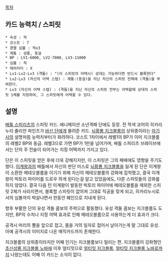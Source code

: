 [[목차]]

== 카드 능력치 / 스피릿 ==
 * 속성 : 적
 * 코스트 : 7
 * 경멸 심볼 : 적x3
 * 계통 : 성룡, 용걸
 * BP : LV1-6000, LV2-7000, LV3-11000
 * 심볼 : 적
 * 레어리티 : X
 * Lv1-Lv2-Lv3 (격돌) : "(이 스피릿의 어택시) 상대는 가능하다면 반드시 블록한다"
 * Lv2-Lv3 (자신의 어택 스텝) : 계통:(용걸)을 지닌 자신의 스피릿 전체에 (격돌)을 부여한다.
 * Lv3 (자신의 어택 스텝) : (격돌)을 지닌 자신의 스피릿 전부는 어택할때 상대의 스피릿 1체를 지정하여, 그 스피릿에게 어택할 수 있다.

== 설명 ==
[[배틀 스피리츠]]의 스피릿 카드. 애니메이션 소년격패 단에도 등장. 전 적색 코어의 히카리누리 쥴리안 파인즈가 [[바신 단]]에게 물려준 카드. [[뇌황룡 지크블룸]]의 상위종이라는 [[마기사]]의 설명처럼 능력치부터가 화려하다. 코스트 1차이에서 레벨1의 BP가 이미 지크블룸의 레벨2 BP와 동급. 레벨3으로 가면 BP가 1만을 넘어가며, 배틀 스피리츠 브레이브에서는 단의 주 전술이 되어가는 지정 어택까지 가지고 있다.

단은 이 스피릿을 얻은 후에 더욱 강해지지만, 이 스피릿은 그의 패배에도 영향을 주기도 했다. [[이계왕]]과의 배틀에서 자신의 판단 미스로 [[뇌황룡 지크블룸]]을 잃게 된 단은 이계왕이 소환한 메테오블룸을 이기기 위해 자신의 메테오블룸의 강화에 집착했고, 결국 이계왕이 빅토리 파이어를 드로우 하게 된다는걸 알고 있었음에도, 다른 스피릿들의 강화를 하지 않았다. 결국 다음 턴 이계왕이 발동한 빅토리 파이어에 메테오블룸을 제외한 스피릿 2체가 사라지면서, 블록할 스피릿이 없어져 그대로 직공을 맞게 되고, 히카리누시로서의 심볼까지 박살나면서 한동안 폐인으로 지내게 된다. 

향후 부활한 단의 유성 격돌 콤보의 주력으로 활동했다. 유성 격돌 콤보는 지크블룸도 도지만, BP의 수치나 지정 어택 효과로 인해 메테오블룸으로 사용하는게 더 효과가 크다.

공격시 머리의 뿔을 앞으로 접고, 몸을 거의 일자로 접어서 날아가는게 말 그대로 유성. 아예 공격시의 이미지로 나온 매직카드까지 존재한다. 

지크블룸의 상위종이라지만 어째 인기는 지크블룸보다 밀리는 편. 지크블룸이 강화형인 [[초신성룡 지크블룸 노바]]에 이후 얼티밋으로 [[얼티밋 지크블룸]], [[얼티밋 지크블룸 노바]]로까지 나왔는데도 어째 이 카드는 소식이 없다.
